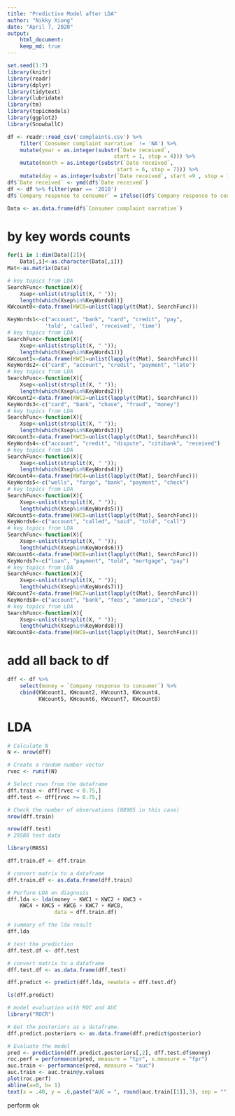 ```yaml
---
title: "Predictive Model after LDA"
author: "Nikky Xiong"
date: "April 7, 2020"
output: 
    html_document:
    keep_md: true
---
```


```r
set.seed(1:7)
library(knitr)
library(readr)
library(dplyr)
library(tidytext)
library(lubridate)
library(tm)
library(topicmodels)
library(ggplot2)
library(SnowballC)

df <- readr::read_csv('complaints.csv') %>% 
    filter(`Consumer complaint narrative` != 'NA') %>%
    mutate(year = as.integer(substr(`Date received`, 
                                  start = 1, stop = 4))) %>%
    mutate(month = as.integer(substr(`Date received`, 
                                   start = 6, stop = 7))) %>%
    mutate(day = as.integer(substr(`Date received`, start =9 , stop = 10))) 
df$`Date received` <- ymd(df$`Date received`) 
df <- df %>% filter(year == '2018')
df$`Company response to consumer` = ifelse((df$`Company response to consumer` == 'Closed with monetary relief'), 1, 0)
```

```r
Data <- as.data.frame(df$`Consumer complaint narrative`)
```

# by key words counts

```r
for(i in 1:dim(Data)[2]){
    Data[,i]<-as.character(Data[,i])}
Mat<-as.matrix(Data)

# key topics from LDA
SearchFunc<-function(X){
    Xsep<-unlist(strsplit(X, " ")); 
    length(which(Xsep%in%KeyWords0))}
KWcount0<-data.frame(KWC0=unlist(lapply(t(Mat), SearchFunc)))

KeyWords1<-c("account", "bank", "card", "credit", "pay",
            'told', 'called', 'received', 'time')
# key topics from LDA
SearchFunc<-function(X){
    Xsep<-unlist(strsplit(X, " ")); 
    length(which(Xsep%in%KeyWords1))}
KWcount1<-data.frame(KWC1=unlist(lapply(t(Mat), SearchFunc)))
KeyWords2<-c("card", "account", "credit", "payment", "late")
# key topics from LDA
SearchFunc<-function(X){
    Xsep<-unlist(strsplit(X, " ")); 
    length(which(Xsep%in%KeyWords2))}
KWcount2<-data.frame(KWC2=unlist(lapply(t(Mat), SearchFunc)))
KeyWords3<-c("card", "bank", "chase", "fraud", "money")
# key topics from LDA
SearchFunc<-function(X){
    Xsep<-unlist(strsplit(X, " ")); 
    length(which(Xsep%in%KeyWords3))}
KWcount3<-data.frame(KWC3=unlist(lapply(t(Mat), SearchFunc)))
KeyWords4<-c("account", "credit", "dispute", "citibank", "received")
# key topics from LDA
SearchFunc<-function(X){
    Xsep<-unlist(strsplit(X, " ")); 
    length(which(Xsep%in%KeyWords4))}
KWcount4<-data.frame(KWC4=unlist(lapply(t(Mat), SearchFunc)))
KeyWords5<-c("wells", "fargo", "bank", "payment", "check")
# key topics from LDA
SearchFunc<-function(X){
    Xsep<-unlist(strsplit(X, " ")); 
    length(which(Xsep%in%KeyWords5))}
KWcount5<-data.frame(KWC5=unlist(lapply(t(Mat), SearchFunc)))
KeyWords6<-c("account", "called", "said", "told", "call")
# key topics from LDA
SearchFunc<-function(X){
    Xsep<-unlist(strsplit(X, " ")); 
    length(which(Xsep%in%KeyWords6))}
KWcount6<-data.frame(KWC6=unlist(lapply(t(Mat), SearchFunc)))
KeyWords7<-c("loan", "payment", "told", "mortgage", "pay")
# key topics from LDA
SearchFunc<-function(X){
    Xsep<-unlist(strsplit(X, " ")); 
    length(which(Xsep%in%KeyWords7))}
KWcount7<-data.frame(KWC7=unlist(lapply(t(Mat), SearchFunc)))
KeyWords8<-c("account", "bank", "fees", "america", "check")
# key topics from LDA
SearchFunc<-function(X){
    Xsep<-unlist(strsplit(X, " ")); 
    length(which(Xsep%in%KeyWords8))}
KWcount8<-data.frame(KWC8=unlist(lapply(t(Mat), SearchFunc)))
```

# add all back to df

```r
dff <- df %>%
    select(money = `Company response to consumer`) %>% 
    cbind(KWcount1, KWcount2, KWcount3, KWcount4, 
          KWcount5, KWcount6, KWcount7, KWcount8)
```

# LDA

```r
# Calculate N
N <- nrow(dff)

# Create a random number vector
rvec <- runif(N)

# Select rows from the dataframe
dff.train <- dff[rvec < 0.75,]
dff.test <- dff[rvec >= 0.75,]

# Check the number of observations (88905 in this case)
nrow(dff.train)
```

```r
nrow(dff.test)
# 29588 test data
```

```r
library(MASS)

dff.train.df <- dff.train

# convert matrix to a dataframe
dff.train.df <- as.data.frame(dff.train)

# Perform LDA on diagnosis
dff.lda <- lda(money ~ KWC1 + KWC2 + KWC3 + 
    KWC4 + KWC5 + KWC6 + KWC7 + KWC8, 
               data = dff.train.df)
```

```r
# summary of the lda result 
dff.lda
```

```r
# test the prediction
dff.test.df <- dff.test

# convert matrix to a dataframe
dff.test.df <- as.data.frame(dff.test)

dff.predict <- predict(dff.lda, newdata = dff.test.df)
```

```r
ls(dff.predict)
```

```r
# model evaluation with ROC and AUC
library("ROCR")
```

```r
# Get the posteriors as a dataframe.
dff.predict.posteriors <- as.data.frame(dff.predict$posterior)

# Evaluate the model
pred <- prediction(dff.predict.posteriors[,2], dff.test.df$money)
roc.perf = performance(pred, measure = "tpr", x.measure = "fpr")
auc.train <- performance(pred, measure = "auc")
auc.train <- auc.train@y.values
plot(roc.perf)
abline(a=0, b= 1)
text(x = .40, y = .6,paste("AUC = ", round(auc.train[[1]],3), sep = ""))
```

perform ok

